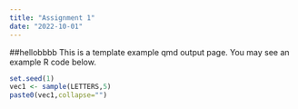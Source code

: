 ```yaml
---
title: "Assignment 1"
date: "2022-10-01"
---
```

##hellobbbb
This is a template example qmd output page. You may see an example R code below.

```r
set.seed(1)
vec1 <- sample(LETTERS,5)
paste0(vec1,collapse="")
```
